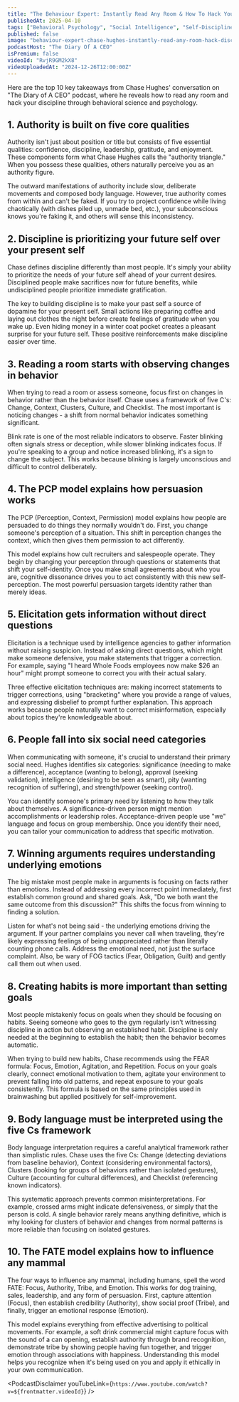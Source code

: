 ```yaml
---
title: "The Behaviour Expert: Instantly Read Any Room & How To Hack Your Discipline! Chase Hughes"
publishedAt: 2025-04-10
tags: ["Behavioral Psychology", "Social Intelligence", "Self-Discipline"]
published: false
image: "behaviour-expert-chase-hughes-instantly-read-any-room-hack-discipline.jpg"
podcastHost: "The Diary Of A CEO"
isPremium: false
videoId: "RvjR9GM2kX8"
videoUploadedAt: "2024-12-26T12:00:00Z"
---
```



<PodcastSummaryPageLayout frontmatter={frontmatter}>

Here are the top 10 key takeaways from Chase Hughes' conversation on "The Diary of A CEO" podcast, where he reveals how to read any room and hack your discipline through behavioral science and psychology.

## 1. Authority is built on five core qualities

Authority isn't just about position or title but consists of five essential qualities: confidence, discipline, leadership, gratitude, and enjoyment. These components form what Chase Hughes calls the "authority triangle." When you possess these qualities, others naturally perceive you as an authority figure.

The outward manifestations of authority include slow, deliberate movements and composed body language. However, true authority comes from within and can't be faked. If you try to project confidence while living chaotically (with dishes piled up, unmade bed, etc.), your subconscious knows you're faking it, and others will sense this inconsistency.

## 2. Discipline is prioritizing your future self over your present self

Chase defines discipline differently than most people. It's simply your ability to prioritize the needs of your future self ahead of your current desires. Disciplined people make sacrifices now for future benefits, while undisciplined people prioritize immediate gratification.

The key to building discipline is to make your past self a source of dopamine for your present self. Small actions like preparing coffee and laying out clothes the night before create feelings of gratitude when you wake up. Even hiding money in a winter coat pocket creates a pleasant surprise for your future self. These positive reinforcements make discipline easier over time.

## 3. Reading a room starts with observing changes in behavior

When trying to read a room or assess someone, focus first on changes in behavior rather than the behavior itself. Chase uses a framework of five C's: Change, Context, Clusters, Culture, and Checklist. The most important is noticing changes - a shift from normal behavior indicates something significant.

Blink rate is one of the most reliable indicators to observe. Faster blinking often signals stress or deception, while slower blinking indicates focus. If you're speaking to a group and notice increased blinking, it's a sign to change the subject. This works because blinking is largely unconscious and difficult to control deliberately.

## 4. The PCP model explains how persuasion works

The PCP (Perception, Context, Permission) model explains how people are persuaded to do things they normally wouldn't do. First, you change someone's perception of a situation. This shift in perception changes the context, which then gives them permission to act differently.

This model explains how cult recruiters and salespeople operate. They begin by changing your perception through questions or statements that shift your self-identity. Once you make small agreements about who you are, cognitive dissonance drives you to act consistently with this new self-perception. The most powerful persuasion targets identity rather than merely ideas.

## 5. Elicitation gets information without direct questions

Elicitation is a technique used by intelligence agencies to gather information without raising suspicion. Instead of asking direct questions, which might make someone defensive, you make statements that trigger a correction. For example, saying "I heard Whole Foods employees now make $26 an hour" might prompt someone to correct you with their actual salary.

Three effective elicitation techniques are: making incorrect statements to trigger corrections, using "bracketing" where you provide a range of values, and expressing disbelief to prompt further explanation. This approach works because people naturally want to correct misinformation, especially about topics they're knowledgeable about.

## 6. People fall into six social need categories

When communicating with someone, it's crucial to understand their primary social need. Hughes identifies six categories: significance (needing to make a difference), acceptance (wanting to belong), approval (seeking validation), intelligence (desiring to be seen as smart), pity (wanting recognition of suffering), and strength/power (seeking control).

You can identify someone's primary need by listening to how they talk about themselves. A significance-driven person might mention accomplishments or leadership roles. Acceptance-driven people use "we" language and focus on group membership. Once you identify their need, you can tailor your communication to address that specific motivation.

## 7. Winning arguments requires understanding underlying emotions

The big mistake most people make in arguments is focusing on facts rather than emotions. Instead of addressing every incorrect point immediately, first establish common ground and shared goals. Ask, "Do we both want the same outcome from this discussion?" This shifts the focus from winning to finding a solution.

Listen for what's not being said - the underlying emotions driving the argument. If your partner complains you never call when traveling, they're likely expressing feelings of being unappreciated rather than literally counting phone calls. Address the emotional need, not just the surface complaint. Also, be wary of FOG tactics (Fear, Obligation, Guilt) and gently call them out when used.

## 8. Creating habits is more important than setting goals

Most people mistakenly focus on goals when they should be focusing on habits. Seeing someone who goes to the gym regularly isn't witnessing discipline in action but observing an established habit. Discipline is only needed at the beginning to establish the habit; then the behavior becomes automatic.

When trying to build new habits, Chase recommends using the FEAR formula: Focus, Emotion, Agitation, and Repetition. Focus on your goals clearly, connect emotional motivation to them, agitate your environment to prevent falling into old patterns, and repeat exposure to your goals consistently. This formula is based on the same principles used in brainwashing but applied positively for self-improvement.

## 9. Body language must be interpreted using the five Cs framework

Body language interpretation requires a careful analytical framework rather than simplistic rules. Chase uses the five Cs: Change (detecting deviations from baseline behavior), Context (considering environmental factors), Clusters (looking for groups of behaviors rather than isolated gestures), Culture (accounting for cultural differences), and Checklist (referencing known indicators).

This systematic approach prevents common misinterpretations. For example, crossed arms might indicate defensiveness, or simply that the person is cold. A single behavior rarely means anything definitive, which is why looking for clusters of behavior and changes from normal patterns is more reliable than focusing on isolated gestures.

## 10. The FATE model explains how to influence any mammal

The four ways to influence any mammal, including humans, spell the word FATE: Focus, Authority, Tribe, and Emotion. This works for dog training, sales, leadership, and any form of persuasion. First, capture attention (Focus), then establish credibility (Authority), show social proof (Tribe), and finally, trigger an emotional response (Emotion).

This model explains everything from effective advertising to political movements. For example, a soft drink commercial might capture focus with the sound of a can opening, establish authority through brand recognition, demonstrate tribe by showing people having fun together, and trigger emotion through associations with happiness. Understanding this model helps you recognize when it's being used on you and apply it ethically in your own communication.

<PodcastDisclaimer
  youTubeLink={`https://www.youtube.com/watch?v=${frontmatter.videoId}`}
/>

</PodcastSummaryPageLayout>
